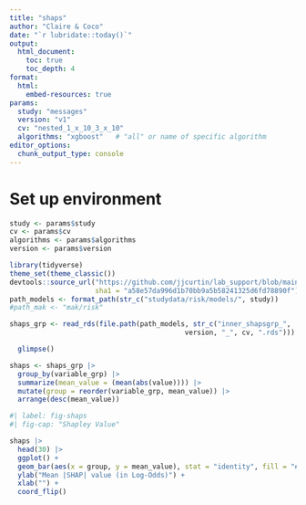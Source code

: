 ```yaml
---
title: "shaps"
author: "Claire & Coco"
date: "`r lubridate::today()`"
output: 
  html_document:
    toc: true 
    toc_depth: 4
format:
  html:
    embed-resources: true
params:
  study: "messages"
  version: "v1"
  cv: "nested_1_x_10_3_x_10"
  algorithms: "xgboost"   # "all" or name of specific algorithm
editor_options: 
  chunk_output_type: console
---
```


# Set up environment

```r
study <- params$study
cv <- params$cv
algorithms <- params$algorithms
version <- params$version
```

```r
library(tidyverse)
theme_set(theme_classic()) 
devtools::source_url("https://github.com/jjcurtin/lab_support/blob/main/format_path.R?raw=true",
                     sha1 = "a58e57da996d1b70bb9a5b58241325d6fd78890f")
path_models <- format_path(str_c("studydata/risk/models/", study))
#path_mak <- "mak/risk"
```

```r
shaps_grp <- read_rds(file.path(path_models, str_c("inner_shapsgrp_", 
                                           version, "_", cv, ".rds"))) |>

  glimpse()
```

```r
shaps <- shaps_grp |>
  group_by(variable_grp) |> 
  summarize(mean_value = (mean(abs(value)))) |> 
  mutate(group = reorder(variable_grp, mean_value)) |> 
  arrange(desc(mean_value))
```

```r
#| label: fig-shaps
#| fig-cap: "Shapley Value"

shaps |>
  head(30) |> 
  ggplot() +
  geom_bar(aes(x = group, y = mean_value), stat = "identity", fill = "#af1f21") +
  ylab("Mean |SHAP| value (in Log-Odds)") +
  xlab("") +
  coord_flip()
```